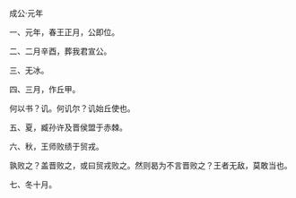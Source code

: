 

成公·元年

一、元年，春王正月，公即位。

二、二月辛酉，葬我君宣公。

三、无冰。

四、三月，作丘甲。

何以书？讥。何讥尔？讥始丘使也。

五、夏，臧孙许及晋侯盟于赤棘。

六、秋，王师败绩于贸戎。

孰败之？盖晋败之，或曰贸戎败之。然则曷为不言晋败之？王者无敌，莫敢当也。

七、冬十月。

